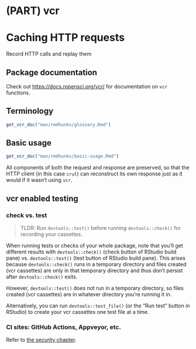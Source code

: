 #  (PART) vcr {-}

# Caching HTTP requests {#vcr-intro}

Record HTTP calls and replay them

## Package documentation {#vcr-pkgdown}

Check out <https://docs.ropensci.org/vcr/> for documentation on `vcr` functions.

## Terminology {#terminology}

```r
get_vcr_doc("man/rmdhunks/glossary.Rmd")
```


## Basic usage {#vcr-basic-usage}

```r
get_vcr_doc("man/rmdhunks/basic-usage.Rmd")
```

All components of both the request and response are preserved, so that the HTTP client (in this case `crul`) can reconstruct its own response just as it would if it wasn't using `vcr`.

## vcr enabled testing {#vcr-enabled-testing}

### check vs. test {#check-vs-test}

> TLDR: Run `devtools::test()` before running `devtools::check()` for recording your cassettes.

When running tests or checks of your whole package, note that you'll get different results with
`devtools::check()` (check button of RStudio build pane) vs. `devtools::test()` (test button of RStudio build pane). This arises because `devtools::check()` runs in a
temporary directory and files created (vcr cassettes) are only in that temporary directory and
thus don't persist after `devtools::check()` exits. 

However, `devtools::test()` does not run in a temporary directory, so files created (vcr
cassettes) are in whatever directory you're running it in.

Alternatively, you can run `devtools::test_file()` (or the "Run test" button in RStudio) to create your vcr cassettes one test file at a time. 


### CI sites: GitHub Actions, Appveyor, etc. {#vcr-ci}

Refer to [the security chapter](#vcr-security).